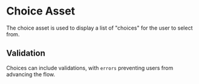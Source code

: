 
<Meta title="Reference Assets/Choice" component={Choice} />

# Choice Asset

The choice asset is used to display a list of "choices" for the user to select from.

<Story of={ChoiceStories.Basic} />

## Validation

Choices can include validations, with `errors` preventing users from advancing the flow.

<Story of={ChoiceStories.Validation} />
